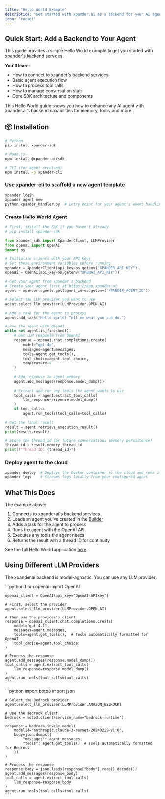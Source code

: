 ```yaml
---
title: "Hello World Example"
description: "Get started with xpander.ai as a backend for your AI agents"
icon: "rocket"
---
```


## Quick Start: Add a Backend to Your Agent

<Note>
This guide provides a simple Hello World example to get you started with xpander's backend services.

**You'll learn:**
- How to connect to xpander's backend services
- Basic agent execution flow
- How to process tool calls
- How to manage conversation state
- Core SDK architecture and components
</Note>

This Hello World guide shows you how to enhance any AI agent with xpander.ai's backend capabilities for memory, tools, and more.

## 📦 Installation

```bash
# Python
pip install xpander-sdk

# Node.js
npm install @xpander-ai/sdk

# CLI (for agent creation)
npm install -g xpander-cli
```

### Use xpander-cli to scaffold a new agent template

```bash
xpander login
xpander agent new
python xpander_handler.py  # Entry point for your agent's event handling
```

### Create Hello World Agent

```python hello_world_agent.py
# First, install the SDK if you haven't already
# pip install xpander-sdk

from xpander_sdk import XpanderClient, LLMProvider
from openai import OpenAI
import os

# Initialize clients with your API keys
# Set these environment variables before running
xpander = XpanderClient(api_key=os.getenv("XPANDER_API_KEY"))
openai = OpenAI(api_key=os.getenv("OPENAI_API_KEY"))

# Get your agent from xpander's backend
# Create your agent first at https://app.xpander.ai
agent = xpander.agents.get(agent_id=os.getenv("XPANDER_AGENT_ID"))

# Select the LLM provider you want to use
agent.select_llm_provider(LLMProvider.OPEN_AI)

# Add a task for the agent to process
agent.add_task("Hello world! Tell me what you can do.")

# Run the agent with OpenAI
while not agent.is_finished():
    # Get LLM response from OpenAI
    response = openai.chat.completions.create(
        model="gpt-4o",
        messages=agent.messages,
        tools=agent.get_tools(),
        tool_choice=agent.tool_choice,
        temperature=0
    )
    
    # Add response to agent memory
    agent.add_messages(response.model_dump())
    
    # Extract and run any tools the agent wants to use
    tool_calls = agent.extract_tool_calls(
        llm_response=response.model_dump()
    )
    if tool_calls:
        agent.run_tools(tool_calls=tool_calls)

# Get the final result
result = agent.retrieve_execution_result()
print(result.result)

# Store the thread_id for future conversations (memory persistence)
thread_id = result.memory_thread_id
print(f"Thread ID: {thread_id}")
```

### Deploy agent to the cloud

```bash
xpander deploy  # Deploys the Docker container to the cloud and runs it via xpander_handler.py
xpander logs    # Streams logs locally from your configured agent
```


## What This Does

The example above:

1. Connects to xpander.ai's backend services
2. Loads an agent you've created in the [Builder](https://app.xpander.ai)
3. Adds a task for the agent to process
4. Runs the agent with the OpenAI API
5. Executes any tools the agent needs
6. Returns the result with a thread ID for continuity

See the full Hello World application [here](https://github.com/xpander-ai/xpander.ai/tree/main/Getting-Started/hello-worlds).

## Using Different LLM Providers

The xpander.ai backend is model-agnostic. You can use any LLM provider:

<Tabs>
  <Tab title="OpenAI">
    ```python
    from openai import OpenAI

    openai_client = OpenAI(api_key="OpenAI-APIkey")

    # First, select the provider
    agent.select_llm_provider(LLMProvider.OPEN_AI)
    
    # Then use the provider's client
    response = openai_client.chat.completions.create(
        model="gpt-4.1",
        messages=agent.messages,
        tools=agent.get_tools(),  # Tools automatically formatted for OpenAI
        tool_choice=agent.tool_choice
    )
    
    # Process the response
    agent.add_messages(response.model_dump())
    tool_calls = agent.extract_tool_calls(
        llm_response=response.model_dump()
    )
    agent.run_tools(tool_calls=tool_calls)
    ```
  </Tab>
  
  <Tab title="AWS Bedrock">
    ```python
    import boto3
    import json
    
    # Select the Bedrock provider
    agent.select_llm_provider(LLMProvider.AMAZON_BEDROCK)
    
    # Use the Bedrock client
    bedrock = boto3.client(service_name="bedrock-runtime")
    
    response = bedrock.invoke_model(
        modelId="anthropic.claude-3-sonnet-20240229-v1:0",
        body=json.dumps({
            "messages": agent.messages,
            "tools": agent.get_tools()  # Tools automatically formatted for Bedrock
        })
    )
    
    # Process the response
    response_body = json.loads(response["body"].read().decode())
    agent.add_messages(response_body)
    tool_calls = agent.extract_tool_calls(
        llm_response=response_body
    )
    agent.run_tools(tool_calls=tool_calls)
    ```
  </Tab>
</Tabs>